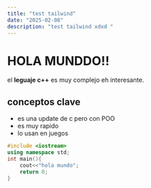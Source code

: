 ```yaml
---
title: "test tailwind"
date: "2025-02-08"
description: "test tailwind xdxd "
---
```



<Layout>

# HOLA MUNDDO!!
el **leguaje c++** es muy complejo eh interesante.
## conceptos clave 
- es una update de c pero con POO
- es muy rapido
- lo usan en juegos
```cpp
#include <iostream>
using namespace std;
int main(){
    cout<<"hola mundo";
    return 0;
}
```
</Layout>
